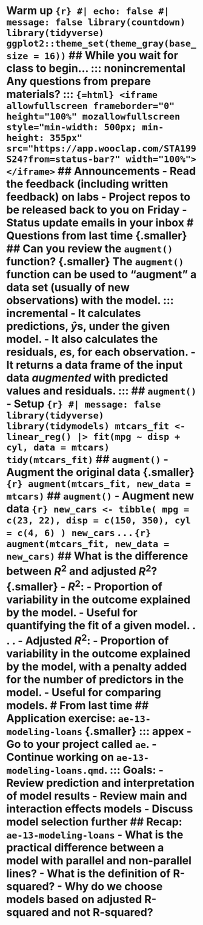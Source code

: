 # Warm up ```{r} #| echo: false #| message: false library(countdown) library(tidyverse) ggplot2::theme_set(theme_gray(base_size = 16)) ``` ## While you wait for class to begin... ::: nonincremental Any questions from prepare materials? ::: ```{=html} <iframe allowfullscreen frameborder="0" height="100%" mozallowfullscreen style="min-width: 500px; min-height: 355px" src="https://app.wooclap.com/STA199S24?from=status-bar?" width="100%"></iframe> ``` ## Announcements - Read the feedback (including written feedback) on labs - Project repos to be released back to you on Friday - Status update emails in your inbox # Questions from last time {.smaller} ## Can you review the `augment()` function? {.smaller} The `augment()` function can be used to "augment" a data set (usually of new observations) with the model. ::: incremental - It calculates predictions, $\hat{y}$s, under the given model. - It also calculates the residuals, $e$s, for each observation. - It returns a data frame of the input data *augmented* with predicted values and residuals. ::: ## `augment()` - Setup ```{r} #| message: false library(tidyverse) library(tidymodels) mtcars_fit <- linear_reg() |> fit(mpg ~ disp + cyl, data = mtcars) tidy(mtcars_fit) ``` ## `augment()` - Augment the original data {.smaller} ```{r} augment(mtcars_fit, new_data = mtcars) ``` ## `augment()` - Augment new data ```{r} new_cars <- tibble( mpg = c(23, 22), disp = c(150, 350), cyl = c(4, 6) ) new_cars ``` . . . ```{r} augment(mtcars_fit, new_data = new_cars) ``` ## What is the difference between $R^2$ and adjusted $R^2$? {.smaller} - $R^2$: - Proportion of variability in the outcome explained by the model. - Useful for quantifying the fit of a given model. . . . - Adjusted $R^2$: - Proportion of variability in the outcome explained by the model, with a penalty added for the number of predictors in the model. - Useful for comparing models. # From last time ## Application exercise: `ae-13-modeling-loans` {.smaller} ::: appex - Go to your project called `ae`. - Continue working on `ae-13-modeling-loans.qmd`. ::: **Goals:** - Review prediction and interpretation of model results - Review main and interaction effects models - Discuss model selection further ## Recap: `ae-13-modeling-loans` - What is the practical difference between a model with parallel and non-parallel lines? - What is the definition of R-squared? - Why do we choose models based on adjusted R-squared and not R-squared?